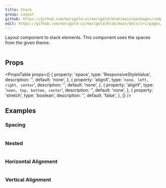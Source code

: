 ```yaml
---
title: Stack
group: Layout
github: https://github.com/marigold-ui/marigold/blob/main/packages/components/src/Stack/Stack.tsx
edit: https://github.com/marigold-ui/marigold/blob/main/docs/src/pages/components/stack.mdx
---
```


Layout component to stack elements. This component uses the spaces from the given theme.

```tsx preview file=components/Stack/stack-basic.demo.tsx

```

## Props

<PropsTable
  props={[
    {
      property: 'space',
      type: 'ResponsiveStyleValue<string>',
      description: '',
      default: 'none',
    },
    {
      property: 'alignX',
      type: '`none, left, right, center`',
      description: '',
      default: 'none',
    },
    {
      property: 'alignY',
      type: '`noen, top, bottom, center`',
      description: '',
      default: 'none',
    },
    {
      property: 'stretch',
      type: 'boolean',
      description: '',
      default: 'false',
    },
  ]}
/>

## Examples

### Spacing

```tsx preview file=components/Stack/stack-spacing.demo.tsx

```

### Nested

```tsx preview file=components/Stack/stack-nested.demo.tsx

```

### Horizontal Alignment

```tsx preview file=components/Stack/stack-horizontal.demo.tsx

```

### Vertical Alignment

```tsx preview file=components/Stack/stack-vertical.demo.tsx

```
